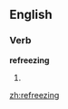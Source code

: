 ==English==

===Verb===
'''refreezing'''

# {{third-person singular of|[[refreeze]]}}

[[zh:refreezing]]